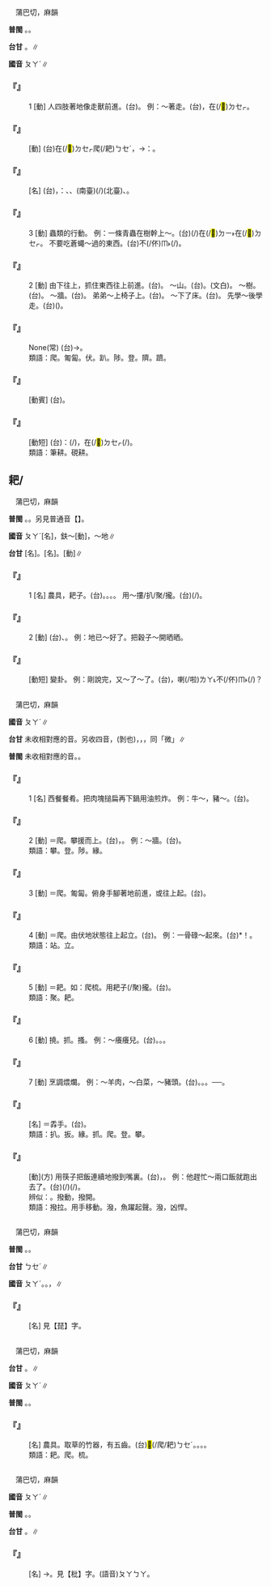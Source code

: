 
=={{ruby|爬|ㄆㄚˊ}}==

　蒲巴切，麻韻

'''普閩''' {{ruby|(文)|ㄅㄚˊ}}。{{ruby|(白)|ㄅㆤˊ}}。

'''台甘''' {{ruby|(文)|ㄅㄚˊ}}。{{ruby|(白)|ㄅㆤˊ}}∥

'''國音''' <rt>ㄆㄚˊ</rt>∥

    

==='''『{{ruby|爬|ㄆㄚˊ}}』'''===
:1  [動] 人四肢著地像走獸前進。(台){{ruby|爬|ㄅㆤˊ}}。 例：～著走。(台){{ruby|那|ㄋㄚˋ}}{{ruby|爬|ㄅㆤˊ}}{{ruby|那|ㄋㄚˋ}}{{ruby|行|ㄍㄧㆩˊ}}，{{ruby|爬|ㄅㆤˊ}}在(/<mark>&#xf9549;</mark>)<rt>ㄉㆤㆷ</rt>{{ruby|走|ㄗㄠˋ}}。
    

==='''『{{ruby|爬|ㄆㄚˊ}}{{ruby|梳|ㄕㄨ}}』'''===
: [動] (台){{ruby|用|ㄧㆲ˫}}{{ruby|捋|ㄌㄨㄚㆷ ͘}}{{ruby|仔|ㄚ}}{{ruby|梳|ㄙㄨㆤ}}{{ruby|/|ㄙㆤ}}{{ruby|頭|ㄊㄠˊ}}{{ruby|毛|ㄇㆭˊ}}{{ruby|像|ㄑㄧㆫ˫}}{{ruby|/|ㄑㄧㆧ˫}}在(/<mark>&#xf9549;</mark>)<rt>ㄉㆤㆷ</rt>爬(/耙)<rt>ㄅㆤˊ</rt>，→{{ruby|比|ㄅㄧˋ}}{{ruby|喻|ㆡㄨ˫}}{{ruby|/|ㄌㄨ˫}}：{{ruby|整|ㄐㄧㄥˋ}}{{ruby|理|ㄌㄧˋ}}{{ruby|紛|ㄏㄨㄣ}}{{ruby|亂|ㄌㄨㄢ˫}}{{ruby|丌|ㆤ}}{{ruby|事|ㄙㄨ˫}}{{ruby|務|ㆠㄨ˫}}。
    

==='''『{{ruby|爬|ㄆㄚˊ}}{{ruby|蟲|ㄔㄨㄥˊ}}』'''===
: [名] (台){{ruby|以|ㄧˋ}}{{ruby|前|ㄐㄧㄥˊ}}{{ruby|凡|ㄏㄨㄢ˫}}{{ruby|是|ㄒㄧ˫}}{{ruby|那|ㄋㄚˋ}}{{ruby|<mark>&#xf90b4;</mark>|ㄙㄜˊ}}{{ruby|那|ㄋㄚˋ}}{{ruby|行|ㄍㄧㆩˊ}}{{ruby|丌|ㆤ}}{{ruby|動|ㄉㆲ˫}}{{ruby|物|ㆠㄨㆵ ͘}}{{ruby|叫|ㄍㄧㄜ˪}}{{ruby|作|ㄗㄜㆷ}}{{ruby|爬|ㄅㄚˊ}}{{ruby|蟲|ㄊㄧㆲˊ}}，{{ruby|像|ㄑㄧㆫ˫}}{{ruby|/|ㄑㄧㆧ˫}}：{{ruby|龜|ㄍㄨ}}、{{ruby|蛇|ㄗㄨㄚˊ}}、{{ruby|刺|ㄑㄧ˪}}{{ruby|毛|ㄇㆭˊ}}{{ruby|/|ㄇㆦˊ}}(南臺)(/{{ruby|狗|ㄍㄠˋ}})(北臺){{ruby|蟲|ㄊㄤˊ}}、{{ruby|鱷|ㆣㆦㆶ ͘}}{{ruby|魚|ㄏㄧˊ}}{{ruby|/|ㄏㄨˊ}}{{ruby|等|ㄉㄧㄥˋ}}。
    

==='''『{{ruby|爬|ㄆㄚˊ}}』'''===
:3  [動] 蟲類的行動。 例：一條青蟲在樹幹上～。(台){{ruby|一|ㄐㄧㆵ ͘}}{{ruby|尾|ㆠㄨㆤˋ}}{{ruby|/|ㆠㆤˋ}}(/{{ruby|隻|ㄐㄧㄚㆷ}}){{ruby|蟲|ㄊㄤˊ}}在(/<mark>&#xf9853;</mark>)<rt>ㄉㄧ˫</rt>{{ruby|樹|ㄑㄧㄨ˫}}{{ruby|仔|ㄚ}}{{ruby|頂|ㄉㄧㄥˋ}}在(/<mark>&#xf9549;</mark>)<rt>ㄉㆤㆷ</rt>{{ruby|<mark>&#xf90b4;</mark>|ㄙㄜˊ}}。 不要吃蒼蠅～過的東西。(台)不(/伓)<rt>ㆬ˫</rt>{{ruby|通|ㄊㄤ}}{{ruby|食|ㄐㄧㄚㆷ ͘}}{{ruby|胡|ㄏㆦˊ}}{{ruby|蠅|ㄒㄧㄣˊ}}{{ruby|<mark>&#xf90b4;</mark>|ㄙㄜˊ}}(/{{ruby|噆|ㄗㆰ}}){{ruby|過|ㄍㆤ˪}}{{ruby|/|ㄍㄨㆤ˪}}{{ruby|丌|ㆤ}}{{ruby|物|ㄇㆭㆷ ͘}}{{ruby|/|ㄇㄧㆷ ͘}}{{ruby|件|ㄍㄧㆩ˫}}。
    

==='''『{{ruby|爬|ㄆㄚˊ}}』'''===
:2  [動] 由下往上，抓住東西往上前進。(台){{ruby|扒|ㄅㆤㆷ}}{{ruby|懸|ㄍㄨㄢˊ}}。 ～山。(台){{ruby|扒|ㄅㆤㆷ}}{{ruby|山|ㄙㄨㆩ}}。{{ruby|登|ㄉㄧㄥ}}{{ruby|山|ㄙㄢ}}(文白)。 ～樹。(台){{ruby|扒|ㄅㆤㆷ}}{{ruby|樹|ㄑㄧㄨ˫}}{{ruby|仔|ㄚ}}。 ～牆。(台){{ruby|扒|ㄅㆤㆷ}}{{ruby|牆|ㄑㄧㆧˊ}}{{ruby|/|ㄑㄧㆫˊ}}{{ruby|仔|ㄚ}}。 弟弟～上椅子上。(台){{ruby|小|ㄒㄧㄜˋ}}{{ruby|弟|ㄉㄧ˫}}{{ruby|仔|ㄚ}}{{ruby|扒|ㄅㆤㆷ}}{{ruby|起|ㄎㄧ˪}}{{ruby|去|ㄎㄧ˪}}{{ruby|椅|ㄧˋ}}{{ruby|仔|ㄚ}}{{ruby|頂|ㄉㄧㄥˋ}}。 ～下了床。(台){{ruby|落|ㄌㄜㆷ ͘}}{{ruby|眠|ㆠㄧㄣˊ}}{{ruby|床|ㄘㆭˊ}}{{ruby|骹|ㄎㄚ}}。 先學～後學走。(台)({{ruby|<mark>&#xffb51;</mark>|ㆣㄧㄣˋ}}{{ruby|仔|ㄚ}}){{ruby|先|ㄒㄧㄥ}}{{ruby|學|ㄜㆷ ͘}}{{ruby|爬|ㄅㆤˊ}}{{ruby|然|ㆢㄧㄢˊ}}{{ruby|/|ㄌㄧㄢˊ}}{{ruby|後|ㄠ˫}}{{ruby|則|ㄐㄧㄚㆷ}}{{ruby|學|ㄜㆷ ͘}}{{ruby|行|ㄍㄧㆩˊ}}。
    

==='''『{{ruby|猴|ㄏㄡˊ}}{{ruby|子|·ㄗˇ}}{{ruby|爬|ㄆㄚˊ}}{{ruby|竿|ㄍㄢ}}』'''===
: None(常) (台){{ruby|猴|ㄍㄠˊ}}{{ruby|吸|ㄙㄨㆷ}}{{ruby|竹|ㄉㄧㆤㆶ}}{{ruby|篙|ㄍㄜ}}→{{ruby|慣|ㄍㄨㄢ˪}}{{ruby|串|ㄘㄨㄢ˪}}。
:類語：爬。匍匐。伏。趴。陟。登。隮。躋。
:
    

==='''『{{ruby|爬|ㄆㄚˊ}}{{ruby|癢|ㄧㄤˇ}}』'''===
: [動賓] (台){{ruby|爬|ㄅㆤˊ}}{{ruby|癢|ㄐㄧㆧ˫}}{{ruby|/|ㄐㄧㆫ˫}}。
    

==='''『{{ruby|爬|ㄆㄚˊ}}{{ruby|格|ㄍㄜˊ}}{{ruby|子|·ㄗˇ}}』'''===
: [動短] (台){{ruby|比|ㄅㄧˋ}}{{ruby|喻|ㄌㄨ˫}}{{ruby|/|ㆡㄨ˫}}：{{ruby|寫|ㄒㄧㄚˋ}}{{ruby|原|ㆣㄨㄢˊ}}{{ruby|稿|ㄍㄜˋ}}{{ruby|一|ㄐㄧㆵ ͘}}{{ruby|格|ㄍㆤㆷ}}{{ruby|一|ㄐㄧㆵ ͘}}{{ruby|格|ㄍㆤㆷ}}{{ruby|添|ㄊㆪ}}(/{{ruby|填|ㄊㄧㄢˊ}}{{ruby|/|ㄊㄨㄣ˫}})，{{ruby|那|ㄋㄚˋ}}{{ruby|像|ㄑㄧㆧ˫}}{{ruby|/|ㄑㄧㆫ˫}}在(/<mark>&#xf9549;</mark>)<rt>ㄉㆤㆷ</rt>{{ruby|<mark>&#xf90b4;</mark>|ㄙㄜˊ}}(/{{ruby|爬|ㄅㆤˊ}})。
:類語：筆耕。硯耕。
:
    

==耙/{{ruby|鈀|ㄆㄚˊ}}==

　蒲巴切，麻韻

'''普閩''' {{ruby|(文)|ㄅㄚˊ}}。{{ruby|(白)|ㄅㆤˊ}}。另見普通音【{{ruby|耙|ㄅㄚˋ}}】。

'''國音''' <rt>ㄆㄚˊ</rt>[名]，鈇～{{ruby|。|ㄅㄚˋ}}[動]，～地∥

'''台甘''' {{ruby|(文)|ㄅㄚ˫}}[名]。{{ruby|(語)|ㄅㆤ˫}}[名]。{{ruby|(語)|ㄅㆤˊ}}[動]∥

    

==='''『{{ruby|耙|ㄆㄚˊ}}』'''===
:1  [名] 農具，耙子。(台){{ruby|割|ㄍㄨㄚㆷ}}{{ruby|耙|ㄅㆤ˫}}。{{ruby|手|ㄑㄧㄨˋ}}{{ruby|耙|ㄅㆤ˫}}。{{ruby|竹|ㄉㄧㆤㆶ}}{{ruby|<mark>&#xffe43;</mark>|ㄅㆤ˫}}。{{ruby|鐵|ㄊㄧㆷ}}{{ruby|耙|ㄅㆤ˫}}。 用～摟/扒/聚/攏。(台){{ruby|用|ㄧㆲ˫}}{{ruby|/|ㄧㄥ˫}}{{ruby|鐵|ㄊㄧㆷ}}{{ruby|耙|ㄅㆤ˫}}{{ruby|抓|ㄌㄧㄠ˪}}{{ruby|/|ㆢㄧㄠ˪}}(/{{ruby|耙|ㄅㆤˊ}}){{ruby|塗|ㄊㆦˊ}}。
    

==='''『{{ruby|耙|ㄆㄚˊ}}』'''===
:2  [動] (台){{ruby|用|ㄧㆲ˫}}{{ruby|/|ㄧㄥ˫}}{{ruby|耙|ㄅㆤ˫}}{{ruby|仔|ㄚ}}{{ruby|將|ㄐㄧㆲ}}{{ruby|地|ㄉㄨㆤ˫}}{{ruby|/|ㄉㆤ˫}}{{ruby|面|ㆠㄧㄣ˫}}{{ruby|拖|ㄊㄨㄚ}}{{ruby|平|ㄅㆪˊ}}{{ruby|/|ㄅㆥˊ}}、{{ruby|將|ㄐㄧㆲ}}{{ruby|柴|ㄘㄚˊ}}{{ruby|草|ㄘㄠˋ}}{{ruby|耙|ㄅㆤˊ}}{{ruby|倚|ㄨㄚˋ}}{{ruby|或|ㄧㄚㆷ ͘}}{{ruby|是|ㄒㄧ˫}}{{ruby|攤|ㄊㄨㆩˋ}}{{ruby|開|ㄎㄨㄧ}}。 例：地已～好了。把穀子～開晒晒。
    

==='''『{{ruby|打|ㄉㄚˇ}}{{ruby|耙|ㄆㄚˊ}}』'''===
: [動短] 變卦。 例：剛說完，又～了～了。(台){{ruby|抵|ㄉㄨˋ}}{{ruby|即|ㄐㄧㄚㆷ}}{{ruby|講|ㄍㆲˋ}}{{ruby|好|ㄏㄜˋ}}{{ruby|好|ㄏㄜˋ}}，{{ruby|連|ㄌㄧㄢˊ}}{{ruby|→|ㄌㄧㆰˊ}}{{ruby|鞭|ㄅㆪ}}{{ruby|變|ㄅㄧㄢ˪}}{{ruby|卦|ㄍㄨㄚ˪}}喇(/啦)<rt>ㄌㄚ˪</rt>{{ruby|是|ㄒㄧ˫}}不(/伓)<rt>ㆬ˫</rt>(/{{ruby|啿|ㄒㄧㆬ}})？
    

=={{ruby|扒|ㄆㄚˊ}}==

　蒲巴切，麻韻

'''國音''' <rt>ㄆㄚˊ</rt>{{ruby|。|ㄅㄚ}}{{ruby|。|ㄆㄚ}}∥

'''台甘''' 未收相對應的音。另收四音{{ruby|。|ㄅㄚㆵ}}，(剝也){{ruby|。|ㄅㄨㆵ}}，{{ruby|扒|ㄅㄨㆵ}}{{ruby|坋|ㄅㄨㄣ˪}}{{ruby|埽|ㄙㄜ˪}}{{ruby|。|ㄅㆤㆷ}}，{{ruby|用|ㄧㆲ˫}}{{ruby|手|ㄑㄧㄨˋ}}{{ruby|剝|ㄅㆤㆷ}}{{ruby|破|ㄆㄨㄚ˪}}{{ruby|。|ㆠㄧ}}，同「微」∥

'''普閩''' 未收相對應的音。{{ruby|(文)|ㄅㄚˊ}}{{ruby|、|ㄅㆤˊ}}{{ruby|。|ㄅㄚㆵ}}。

    

==='''『{{ruby|扒|ㄆㄚˊ}}』'''===
:1  [名] 西餐餐肴。把肉塊搥扁再下鍋用油煎炸。 例：牛～，豬～。(台){{ruby|歸|ㄍㄨㄧ}}{{ruby|片|ㄆㆪ˪}}{{ruby|丌|ㆤ}}{{ruby|肉|ㆠㄚㆷ}}{{ruby|搥|ㄉㄨㄧˊ}}{{ruby|扁|ㄅㆪˋ}}{{ruby|即|ㄐㄧㄚㆷ}}{{ruby|半|ㄅㄨㆩ˪}}{{ruby|煎|ㄐㄧㄢ}}{{ruby|半|ㄅㄨㄢ˪}}{{ruby|<mark>&#xffa59;</mark>|ㄐㆪ˪}}{{ruby|丌|ㆤ}}{{ruby|肉|ㆠㄚㆷ}}。
    

==='''『{{ruby|扒|ㄆㄚˊ}}』'''===
:2  [動] ＝爬。攀援而上。(台){{ruby|用|ㄧㆲ˫}}{{ruby|手|ㄑㄧㄨˋ}}{{ruby|扳|ㄅㄧㄢ}}{{ruby|咧|ㄌㆤ˪}}，{{ruby|上|ㄐㄧㆧ˫}}{{ruby|/|ㄐㄧㆫ˫}}{{ruby|去|ㄎㄧ˪}}。 例：～牆。(台){{ruby|扒|ㄅㆤㆷ}}{{ruby|牆|ㄑㄧㆫˊ}}{{ruby|/|ㄑㄧㆧˊ}}{{ruby|仔|ㄚ}}。
:類語：攀。登。陟。緣。
:
    

==='''『{{ruby|扒|ㄆㄚˊ}}』'''===
:3  [動] ＝爬。匍匐。俯身手腳著地前進，或往上起。(台){{ruby|四|ㄒㄧ˪}}{{ruby|腳|ㄎㄚ}}{{ruby|爬|ㄅㆤˊ}}。
    

==='''『{{ruby|扒|ㄆㄚˊ}}』'''===
:4  [動] ＝爬。由伏地狀態往上起立。(台){{ruby|扒|ㄅㆤㆷ}}。 例：一骨碌～起來。(台){{ruby|<mark>&#xf91a6;</mark>|ㄏㄨㆵ ͘}}*！{{ruby|一|ㄐㄧㆵ ͘}}{{ruby|下|·ㆤ˫}}{{ruby|扒|ㄅㆤㆷ}}{{ruby|起|·ㄎㄧˋ}}{{ruby|來|·ㄌㄞˊ}}。
:類語：站。立。
:
    

==='''『{{ruby|扒|ㄆㄚˊ}}』'''===
:5  [動] ＝耙。如：爬梳。用耙子{{ruby|摟|ㄌㄡ}}(/聚)攏。(台){{ruby|用|ㄧㄥ˫}}{{ruby|/|ㄧㆲ˫}}{{ruby|抓|ㆢㄧㄠ˪}}{{ruby|/|ㄋㄧㄠ˪}}{{ruby|耙|ㄅㆤˊ}}{{ruby|仔|ㄚ}}{{ruby|耙|ㄅㆤˊ}}{{ruby|倚|·ㄨㄚ}}{{ruby|來|·ㄌㄞˊ}}。
:類語：聚。耙。
:
    

==='''『{{ruby|扒|ㄆㄚˊ}}』'''===
:6  [動] 撓。抓。搔。 例：～癢癢兒。(台){{ruby|爬|ㄅㆤˊ}}{{ruby|癢|ㄐㄧㆫ˫}}{{ruby|/|ㄐㄧㆧ˫}}。{{ruby|抓|ㄌㄧㄠ˪}}{{ruby|/|ㆢㄧㆯ˪}}{{ruby|癢|ㄐㄧㆫ˫}}{{ruby|/|ㄐㄧㆧ˫}}。{{ruby|搔|ㄙㄜ}}{{ruby|癢|ㄐㄧㆧ˫}}{{ruby|/|ㄐㄧㆫ˫}}。
    

==='''『{{ruby|扒|ㄆㄚˊ}}』'''===
:7  [動] 烹調煨爛。 例：～羊肉，～白菜，～豬頭。(台){{ruby|炕|ㄎㆲ˪}}。{{ruby|焄|ㄍㄨㄣˊ}}。{{ruby|燉|ㄉㄨㄣ˫}}。──{{ruby|文|ㆠㄨㄣˊ}}{{ruby|火|ㄏㄨㆤˋ}}{{ruby|/|ㄏㆤˋ}}{{ruby|/|ㄏㄜˋ}}{{ruby|久|ㄍㄧㄨˋ}}{{ruby|煮|ㄐㄧˋ}}{{ruby|/|ㄗㄨˋ}}。
    

==='''『{{ruby|扒|ㄆㄚˊ}}{{ruby|手|ㄕㄡˇ}}』'''===
: [名] ＝掱手。(台){{ruby|翦|ㄐㄧㄢˋ}}{{ruby|綹|ㄌㄧㄨˋ}}{{ruby|仔|ㄚ}}。
:類語：扒。扳。緣。抓。爬。登。攀。
:
    

==='''『{{ruby|扒|ㄆㄚˊ}}{{ruby|拉|·ㄌㄚ}}』'''===
: [動](方) 用筷子把飯連續地撥到嘴裏。(台){{ruby|用|ㄧㄥ˫}}{{ruby|/|ㄧㆲ˫}}{{ruby|箸|ㄉㄧ˫}}{{ruby|耙|ㄅㆤˊ}}{{ruby|→|ㄅㆤ}}{{ruby|飯|ㄅㆭ˫}}，{{ruby|趕|ㄍㄨㆩˋ}}{{ruby|緊|ㄍㄧㄣˋ}}{{ruby|戽|ㄏㆦ˪}}{{ruby|入|ㄌㄧㆴ}}{{ruby|去|ㄎㄧ˪}}{{ruby|嘴|ㄘㄨㄧ˪}}{{ruby|內|ㄌㄞ˫}}。 例：他趕忙～兩口飯就跑出去了。(台){{ruby|伊|ㄧ}}{{ruby|趕|ㄍㄨㆩˋ}}{{ruby|趕|ㄍㄨㆩˋ}}{{ruby|緊|ㄍㄧㄣˋ}}{{ruby|緊|ㄍㄧㄣˋ}}{{ruby|戽|ㄏㆦ˪}}(/{{ruby|耙|ㄅㆤˊ}}{{ruby|→|ㄅㆤ}}){{ruby|兩|ㄋㆭ˫}}{{ruby|嘴|ㄘㄨㄧ˪}}{{ruby|仔|ㄚ}}{{ruby|飯|ㄅㆭ˫}}{{ruby|著|ㄉㄧㄜㆷ}}(/{{ruby|都|ㄉㄜ˫}}){{ruby|走|ㄗㄠˋ}}{{ruby|逐|ㆢㄧㆦㆶ}}{{ruby|/|ㄌㄧㆦㆶ}}{{ruby|出|ㄘㄨㆵ}}{{ruby|去|·ㄎㄧ˪}}。
:辨似：{{ruby|扒|ㄅㄚ}}{{ruby|拉|·ㄌㄚ}}。撥動，撥開。
:
:類語：撥拉。用手移動。潑{{ruby|剌|ㄌㄚˋ}}，魚躍起聲。潑{{ruby|辣|ㄌㄚ}}，凶悍。
:
    

=={{ruby|琶|ㄆㄚˊ}}==

　蒲巴切，麻韻

'''普閩''' {{ruby|(文)|ㄅㄚˊ}}。{{ruby|(白)|ㄅㆤˊ}}。

'''台甘''' <rt>ㄅㆤˊ</rt>∥

'''國音''' <rt>ㄆㄚˊ</rt>。{{ruby|→|ㄆㄚ}}。{{ruby|→|ㄅㄚ}}，{{ruby|琵|ㄆㄧˊ}}{{ruby|琶|ㄅㄚ}}∥

    

==='''『{{ruby|琵|ㄆㄧˊ}}{{ruby|琶|ㄅㄚ}}』'''===
: [名] 見【琵】字。
    

=={{ruby|<mark>&#xffe43;</mark>|ㄆㄚˊ}}==

　蒲巴切，麻韻

'''台甘''' {{ruby|(文)|ㄅㄚˊ}}。{{ruby|(語)|ㄅㆤˊ}}∥

'''國音''' <rt>ㄆㄚˊ</rt>∥

'''普閩''' {{ruby|(文)|ㄅㄚˊ}}。{{ruby|(白)|ㄅㆤˊ}}。

    

==='''『{{ruby|竹|ㄓㄨˊ}}{{ruby|<mark>&#xffe43;</mark>|ㄆㄚˊ}}』'''===
: [名] 農具。取草的竹器，有五齒。(台){{ruby|竹|ㄉㄧㆤㆶ}}<mark>&#xffe43;</mark>(/爬/耙)<rt>ㄅㆤˊ</rt>{{ruby|仔|ㄚ}}。{{ruby|四|ㄒㄧ˪}}{{ruby|齒|ㄎㄧˋ}}{{ruby|仔|ㄚ}}。{{ruby|抓|ㄌㄧㄠ˪}}{{ruby|/|ㆢㄧㄠ˪}}{{ruby|仔|ㄚ}}。{{ruby|抓|ㆢㄧㄠ˪}}{{ruby|/|ㄌㄧㄠ˪}}{{ruby|/|ㄋㄧㄠ˪}}{{ruby|<mark>&#xffe43;</mark>|ㄅㆤˊ}}{{ruby|仔|ㄚ}}。
:類語：耙。爬。梳。
:
    

=={{ruby|杷|ㄆㄚˊ}}==

　蒲巴切，麻韻

'''國音''' <rt>ㄆㄚˊ</rt>{{ruby|。|ㄆㄚ}}{{ruby|。|ㄅㄚ}}∥

'''普閩''' {{ruby|(文)|ㄅㄚˊ}}。{{ruby|(白)|ㄅㆤˊ}}。

'''台甘''' {{ruby|(文)|ㄅㄚˊ}}。{{ruby|(語)|ㄅㆤˊ}}∥

    

==='''『{{ruby|枇|ㄆㄧˊ}}{{ruby|杷|ㄆㄚˊ}}』'''===
: [名] →{{ruby|枇|ㄆㄧˊ}}{{ruby|杷|·ㄆㄚˊ}}。見【枇】字。(語音){{ruby|：|ㄆㄧˊ}}<rt>ㄆㄚ</rt>{{ruby|→|ㄆㄧˊ}}<rt>ㄅㄚ</rt>。
    
